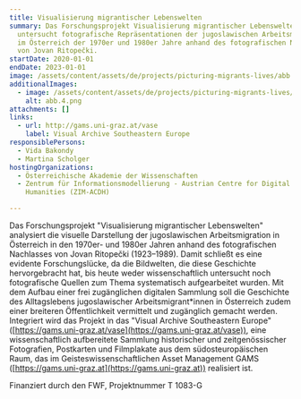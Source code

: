 ```yaml
---
title: Visualisierung migrantischer Lebenswelten
summary: Das Forschungsprojekt Visualisierung migrantischer Lebenswelten
  untersucht fotografische Repräsentationen der jugoslawischen Arbeitsmigration
  im Österreich der 1970er und 1980er Jahre anhand des fotografischen Nachlasses
  von Jovan Ritopečki.
startDate: 2020-01-01
endDate: 2023-01-01
image: /assets/content/assets/de/projects/picturing-migrants-lives/abb.2.png
additionalImages:
  - image: /assets/content/assets/de/projects/picturing-migrants-lives/additionalImages/abb.4.png
    alt: abb.4.png
attachments: []
links:
  - url: http://gams.uni-graz.at/vase
    label: Visual Archive Southeastern Europe
responsiblePersons:
  - Vida Bakondy
  - Martina Scholger
hostingOrganizations:
  - Österreichische Akademie der Wissenschaften
  - Zentrum für Informationsmodellierung - Austrian Centre for Digital
    Humanities (ZIM-ACDH)

---
```

Das Forschungsprojekt "Visualisierung migrantischer Lebenswelten" analysiert die visuelle Darstellung der jugoslawischen Arbeitsmigration in Österreich in den 1970er- und 1980er Jahren anhand des fotografischen Nachlasses von Jovan Ritopečki (1923–1989). Damit schließt es eine evidente Forschungslücke, da die Bildwelten, die diese Geschichte hervorgebracht hat, bis heute weder wissenschaftlich untersucht noch fotografische Quellen zum Thema systematisch aufgearbeitet wurden. Mit dem Aufbau einer frei zugänglichen digitalen Sammlung soll die Geschichte des Alltagslebens jugoslawischer Arbeitsmigrant\*innen in Österreich zudem einer breiteren Öffentlichkeit vermittelt und zugänglich gemacht werden. Integriert wird das Projekt in das "Visual Archive Southeastern Europe" ([https://gams.uni-graz.at/vase](https://gams.uni-graz.at/vase)), eine wissenschaftlich aufbereitete Sammlung historischer und zeitgenössischer Fotografien, Postkarten und Filmplakate aus dem südosteuropäischen Raum, das im Geisteswissenschaftlichen Asset Management GAMS ([https://gams.uni-graz.at](https://gams.uni-graz.at)) realisiert ist.

Finanziert durch den FWF, Projektnummer T 1083-G
